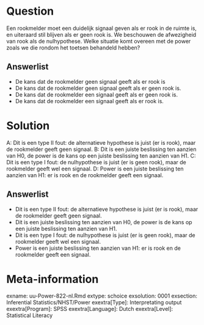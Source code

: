 Question
========
Een rookmelder moet een duidelijk signaal geven als er rook in de ruimte is, en uiteraard stil blijven als er geen rook is. We beschouwen de afwezigheid van rook als de nulhypothese. Welke situatie komt overeen met de power zoals we die rondom het toetsen behandeld hebben?  


Answerlist
----------
* De kans dat de rookmelder geen signaal geeft als er rook is  
* De kans dat de rookmelder geen signaal geeft als er geen rook is.
* De kans dat de rookmelder een signaal geeft als er geen rook is.
* De kans dat de rookmelder een signaal geeft als er rook is.


Solution
========
  
A: Dit is een type II fout: de alternatieve hypothese is juist (er is rook), maar de rookmelder geeft geen signaal.
B: Dit is een juiste beslissing ten aanzien van H0, de power is de kans op een juiste beslissing ten aanzien van H1.
C: Dit is een type I fout: de nulhypothese is juist (er is geen rook), maar de rookmelder geeft wel een signaal.
D: Power is een juiste beslissing ten aanzien van H1: er is rook en de rookmelder geeft een signaal.


Answerlist
----------
* Dit is een type II fout: de alternatieve hypothese is juist (er is rook), maar de rookmelder geeft geen signaal.
* Dit is een juiste beslissing ten aanzien van H0, de power is de kans op een juiste beslissing ten aanzien van H1.
* Dit is een type I fout: de nulhypothese is juist (er is geen rook), maar de rookmelder geeft wel een signaal.
* Power is een juiste beslissing ten aanzien van H1: er is rook en de rookmelder geeft een signaal.


Meta-information
================
exname: uu-Power-822-nl.Rmd
extype: schoice
exsolution: 0001
exsection: Inferential Statistics/NHST/Power
exextra[Type]: Interpretating output
exextra[Program]: SPSS
exextra[Language]: Dutch
exextra[Level]: Statistical Literacy
